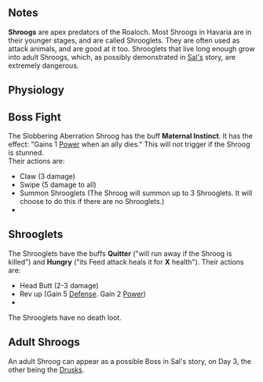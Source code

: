 {{CharacterPage
|faction = Monster
|title = Slobbering Aberration
|deathloot = Shroog Fang
}}
==Notes==
'''Shroogs''' are apex predators of the Roaloch. Most Shroogs in Havaria are in their younger stages, and are called Shrooglets. They are often used as attack animals, and are good at it too. Shrooglets that live long enough grow into adult Shroogs, which, as possibly demonstrated in [[Sal|Sal's]] story, are extremely dangerous.

== Physiology ==
{{stub}}

== Boss Fight ==
The Slobbering Aberration Shroog has the buff '''Maternal Instinct'''. It has the effect: "Gains 1 [[Power]] when an ally dies." This will not trigger if the Shroog is stunned. <br/>
Their actions are: 
* Claw (3 damage)
* Swipe (5 damage to all)
* Summon Shrooglets (The Shroog will summon up to 3 Shrooglets. It will choose to do this if there are no Shrooglets.)
*

== Shrooglets ==
The Shrooglets have the buffs '''Quitter''' ("will run away if the Shroog is killed") and '''Hungry''' ("its Feed attack heals it for '''X''' health").
Their actions are: 
* Head Butt (2-3 damage)
* Rev up (Gain 5 [[Defense]]. Gain 2 [[Power]])
*
The Shrooglets have no death loot.

== Adult Shroogs ==
An adult Shroog can appear as a possible Boss in Sal's story, on Day 3, the other being the [[Drusks|Drusks]].